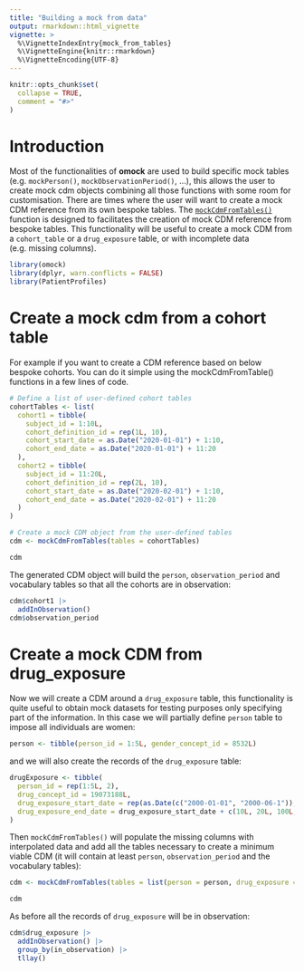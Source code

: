 ```yaml
---
title: "Building a mock from data"
output: rmarkdown::html_vignette
vignette: >
  %\VignetteIndexEntry{mock_from_tables}
  %\VignetteEngine{knitr::rmarkdown}
  %\VignetteEncoding{UTF-8}
---
```


```r
knitr::opts_chunk$set(
  collapse = TRUE,
  comment = "#>"
)
```

# Introduction

Most of the functionalities of **omock** are used to build specific mock tables (e.g. `mockPerson()`, `mockObservationPeriod()`, ...), this allows the user to create mock cdm objects combining all those functions with some room for customisation. There are times where the user will want to create a mock CDM reference from its own bespoke tables. The [`mockCdmFromTables()`](https://ohdsi.github.io/omock/reference/mockCdmFromTables.html) function is designed to facilitates the creation of mock CDM reference from bespoke tables. This functionality will be useful to create a mock CDM from a `cohort_table` or a `drug_exposure` table, or with incomplete data (e.g. missing columns).

```r
library(omock)
library(dplyr, warn.conflicts = FALSE)
library(PatientProfiles)
```

# Create a mock cdm from a cohort table

For example if you want to create a CDM reference based on below bespoke cohorts. You can do it simple using the mockCdmFromTable() functions in a few lines of code. 

```r
# Define a list of user-defined cohort tables
cohortTables <- list(
  cohort1 = tibble(
    subject_id = 1:10L,
    cohort_definition_id = rep(1L, 10),
    cohort_start_date = as.Date("2020-01-01") + 1:10,
    cohort_end_date = as.Date("2020-01-01") + 11:20
  ),
  cohort2 = tibble(
    subject_id = 11:20L,
    cohort_definition_id = rep(2L, 10),
    cohort_start_date = as.Date("2020-02-01") + 1:10,
    cohort_end_date = as.Date("2020-02-01") + 11:20
  )
)

# Create a mock CDM object from the user-defined tables
cdm <- mockCdmFromTables(tables = cohortTables)

cdm
```

The generated CDM object will build the `person`, `observation_period` and vocabulary tables so that all the cohorts are in observation:

```r
cdm$cohort1 |>
  addInObservation()
cdm$observation_period
```

# Create a mock CDM from drug_exposure

Now we will create a CDM around a `drug_exposure` table, this functionality is quite useful to obtain mock datasets for testing purposes only specifying part of the information. In this case we will partially define `person` table to impose all individuals are women:

```r
person <- tibble(person_id = 1:5L, gender_concept_id = 8532L)
```

and we will also create the records of the `drug_exposure` table:

```r
drugExposure <- tibble(
  person_id = rep(1:5L, 2),
  drug_concept_id = 19073188L,
  drug_exposure_start_date = rep(as.Date(c("2000-01-01", "2000-06-1")), each = 5),
  drug_exposure_end_date = drug_exposure_start_date + c(10L, 20L, 100L, 140L, 30L, 50L, 30L, 20L, 45L, 35L) 
)
```

Then `mockCdmFromTables()` will populate the missing columns with interpolated data and add all the tables necessary to create a minimum viable CDM (it will contain at least `person`, `observation_period` and the vocabulary tables):

```r
cdm <- mockCdmFromTables(tables = list(person = person, drug_exposure = drugExposure))

cdm
```

As before all the records of `drug_exposure` will be in observation:

```r
cdm$drug_exposure |>
  addInObservation() |>
  group_by(in_observation) |>
  tllay()
```
